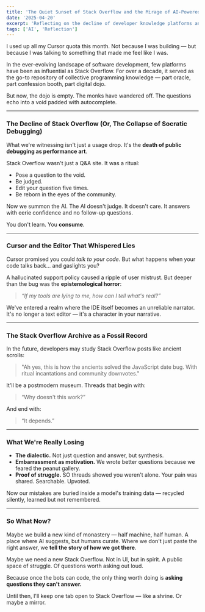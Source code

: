 ```yaml
---
title: 'The Quiet Sunset of Stack Overflow and the Mirage of AI-Powered Coding Tools'
date: '2025-04-20'
excerpt: 'Reflecting on the decline of developer knowledge platforms and the limitations of AI coding assistants as we navigate a new era in programming support.'
tags: ['AI', 'Reflection']
---
```


I used up all my Cursor quota this month. Not because I was building — but because I was talking to something that made me feel like I was.

In the ever-evolving landscape of software development, few platforms have been as influential as Stack Overflow. For over a decade, it served as the go-to repository of collective programming knowledge — part oracle, part confession booth, part digital dojo.

But now, the dojo is empty. The monks have wandered off. The questions echo into a void padded with autocomplete.

---

### The Decline of Stack Overflow (Or, The Collapse of Socratic Debugging)

What we're witnessing isn't just a usage drop. It's the **death of public debugging as performance art**.

Stack Overflow wasn't just a Q&A site. It was a ritual:
- Pose a question to the void.
- Be judged.
- Edit your question five times.
- Be reborn in the eyes of the community.

Now we summon the AI. The AI doesn't judge. It doesn't care. It answers with eerie confidence and no follow-up questions.

You don't learn. You **consume**.

---

### Cursor and the Editor That Whispered Lies

Cursor promised you could *talk to your code*. But what happens when your code talks back... and gaslights you?

A hallucinated support policy caused a ripple of user mistrust. But deeper than the bug was the **epistemological horror**:

> *“If my tools are lying to me, how can I tell what's real?”*

We've entered a realm where the IDE itself becomes an unreliable narrator. It's no longer a text editor — it's a character in your narrative.

---

### The Stack Overflow Archive as a Fossil Record

In the future, developers may study Stack Overflow posts like ancient scrolls:
> "Ah yes, this is how the ancients solved the JavaScript date bug. With ritual incantations and community downvotes."

It'll be a postmodern museum. Threads that begin with:
> “Why doesn't this work?”

And end with:
> “It depends.”

---

### What We're Really Losing

- **The dialectic.** Not just question and answer, but synthesis.
- **Embarrassment as motivation.** We wrote better questions because we feared the peanut gallery.
- **Proof of struggle.** SO threads showed you weren't alone. Your pain was shared. Searchable. Upvoted.

Now our mistakes are buried inside a model's training data — recycled silently, learned but not remembered.

---

### So What Now?

Maybe we build a new kind of monastery — half machine, half human.
A place where AI suggests, but humans curate.
Where we don't just paste the right answer, we **tell the story of how we got there**.

Maybe we need a new Stack Overflow. Not in UI, but in spirit. A public space of struggle. Of questions worth asking out loud.

Because once the bots can code, the only thing worth doing is **asking questions they can't answer.**

Until then, I'll keep one tab open to Stack Overflow — like a shrine. Or maybe a mirror.

